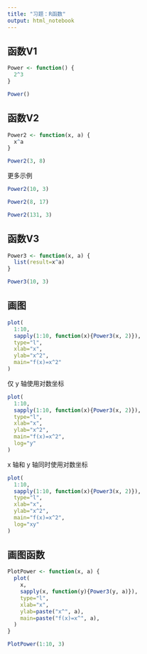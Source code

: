 ```yaml
---
title: "习题：R函数"
output: html_notebook
---
```


## 函数V1

```r
Power <- function() {
  2^3
}
```

```r
Power()
```

## 函数V2

```r
Power2 <- function(x, a) {
  x^a
}
```

```r
Power2(3, 8)
```

更多示例

```r
Power2(10, 3)
```

```r
Power2(8, 17)
```

```r
Power2(131, 3)
```

## 函数V3

```r
Power3 <- function(x, a) {
  list(result=x^a)
}
```

```r
Power3(10, 3)
```

## 画图

```r
plot(
  1:10,
  sapply(1:10, function(x){Power3(x, 2)}),
  type="l",
  xlab="x",
  ylab="x^2",
  main="f(x)=x^2"
)
```

仅 y 轴使用对数坐标

```r
plot(
  1:10,
  sapply(1:10, function(x){Power3(x, 2)}),
  type="l",
  xlab="x",
  ylab="x^2",
  main="f(x)=x^2",
  log="y"
)
```

x 轴和 y 轴同时使用对数坐标

```r
plot(
  1:10,
  sapply(1:10, function(x){Power3(x, 2)}),
  type="l",
  xlab="x",
  ylab="x^2",
  main="f(x)=x^2",
  log="xy"
)
```

## 画图函数

```r
PlotPower <- function(x, a) {
  plot(
    x,
    sapply(x, function(y){Power3(y, a)}),
    type="l",
    xlab="x",
    ylab=paste("x^", a),
    main=paste("f(x)=x^", a),
  )
}
```


```r
PlotPower(1:10, 3)
```



